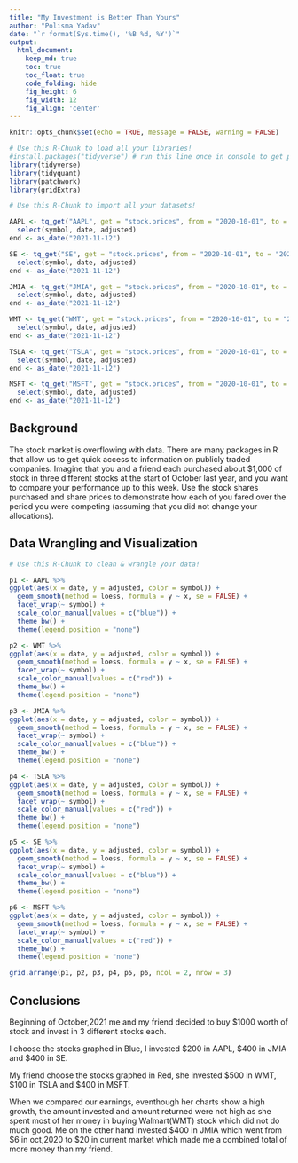 ```yaml
---
title: "My Investment is Better Than Yours"
author: "Polisma Yadav"
date: "`r format(Sys.time(), '%B %d, %Y')`"
output:
  html_document:  
    keep_md: true
    toc: true
    toc_float: true
    code_folding: hide
    fig_height: 6
    fig_width: 12
    fig_align: 'center'
---
```


```r
knitr::opts_chunk$set(echo = TRUE, message = FALSE, warning = FALSE)
```

```r
# Use this R-Chunk to load all your libraries!
#install.packages("tidyverse") # run this line once in console to get package
library(tidyverse)
library(tidyquant)
library(patchwork)
library(gridExtra)
```

```r
# Use this R-Chunk to import all your datasets!

AAPL <- tq_get("AAPL", get = "stock.prices", from = "2020-10-01", to = "2021-11-12") %>%
  select(symbol, date, adjusted)
end <- as_date("2021-11-12")

SE <- tq_get("SE", get = "stock.prices", from = "2020-10-01", to = "2021-11-12") %>%
  select(symbol, date, adjusted)
end <- as_date("2021-11-12")

JMIA <- tq_get("JMIA", get = "stock.prices", from = "2020-10-01", to = "2021-11-12") %>%
  select(symbol, date, adjusted)
end <- as_date("2021-11-12")

WMT <- tq_get("WMT", get = "stock.prices", from = "2020-10-01", to = "2021-11-12") %>%
  select(symbol, date, adjusted)
end <- as_date("2021-11-12")

TSLA <- tq_get("TSLA", get = "stock.prices", from = "2020-10-01", to = "2021-11-12") %>%
  select(symbol, date, adjusted)
end <- as_date("2021-11-12")

MSFT <- tq_get("MSFT", get = "stock.prices", from = "2020-10-01", to = "2021-11-12") %>%
  select(symbol, date, adjusted)
end <- as_date("2021-11-12")

```

## Background

The stock market is overflowing with data. There are many packages in R that allow us to get quick access to information on publicly traded companies. Imagine that you and a friend each purchased about $1,000 of stock in three different stocks at the start of October last year, and you want to compare your performance up to this week. Use the stock shares purchased and share prices to demonstrate how each of you fared over the period you were competing (assuming that you did not change your allocations).

## Data Wrangling and Visualization

```r
# Use this R-Chunk to clean & wrangle your data!

p1 <- AAPL %>%
ggplot(aes(x = date, y = adjusted, color = symbol)) +
  geom_smooth(method = loess, formula = y ~ x, se = FALSE) +
  facet_wrap(~ symbol) +
  scale_color_manual(values = c("blue")) + 
  theme_bw() +
  theme(legend.position = "none")

p2 <- WMT %>%
ggplot(aes(x = date, y = adjusted, color = symbol)) +
  geom_smooth(method = loess, formula = y ~ x, se = FALSE) +
  facet_wrap(~ symbol) +
  scale_color_manual(values = c("red")) + 
  theme_bw() +
  theme(legend.position = "none")

p3 <- JMIA %>%
ggplot(aes(x = date, y = adjusted, color = symbol)) +
  geom_smooth(method = loess, formula = y ~ x, se = FALSE) +
  facet_wrap(~ symbol) +
  scale_color_manual(values = c("blue")) + 
  theme_bw() +
  theme(legend.position = "none")

p4 <- TSLA %>%
ggplot(aes(x = date, y = adjusted, color = symbol)) +
  geom_smooth(method = loess, formula = y ~ x, se = FALSE) +
  facet_wrap(~ symbol) +
  scale_color_manual(values = c("red")) + 
  theme_bw() +
  theme(legend.position = "none")

p5 <- SE %>%
ggplot(aes(x = date, y = adjusted, color = symbol)) +
  geom_smooth(method = loess, formula = y ~ x, se = FALSE) + 
  facet_wrap(~ symbol) +
  scale_color_manual(values = c("blue")) + 
  theme_bw() +
  theme(legend.position = "none")

p6 <- MSFT %>%
ggplot(aes(x = date, y = adjusted, color = symbol)) +
  geom_smooth(method = loess, formula = y ~ x, se = FALSE) + 
  facet_wrap(~ symbol) +
  scale_color_manual(values = c("red")) + 
  theme_bw() +
  theme(legend.position = "none")

grid.arrange(p1, p2, p3, p4, p5, p6, ncol = 2, nrow = 3)

```
## Conclusions

Beginning of October,2021 me and my friend decided to buy $1000 worth of stock and invest in 3 different stocks each. 

I choose the stocks graphed in Blue, I invested $200 in AAPL, $400 in JMIA and $400 in SE.

My friend choose the stocks graphed in Red, she invested $500 in WMT, $100 in TSLA and $400 in MSFT.

When we compared our earnings, eventhough her charts show a high growth, the amount invested and amount returned were not high as she spent most of her money in buying Walmart(WMT) stock which did not do much good. Me on the other hand invested $400 in JMIA which went from $6 in oct,2020 to $20 in current market which made me a combined total of more money than my friend.
